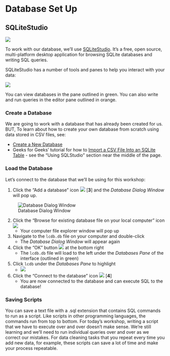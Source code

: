 # Database Set Up

## SQLiteStudio

![](images/sqlitestudio-logo.png)

To work with our database, we'll use [SQLiteStudio][]. It's a free, open
source, multi-platform desktop application for browsing SQLite databases and
writing SQL queries.

[SQLiteStudio]: https://sqlitestudio.pl/about/

SQLiteStudio has a number of tools and panes to help you interact with your
data:

![](images/sqlitestudio-interface.png)

You can view databases in the pane outlined in green. You can also write and
run queries in the editor pane outlined in orange.

### Create a Database

We are going to work with a database that has already been created for us. BUT, To learn about how to create your own database from scratch using data stored in CSV files, see:

* [Create a New Database](https://github.com/pawelsalawa/sqlitestudio/wiki/User_Manual#creating-new-database)
* Geeks for Geeks' tutorial for how to [Import a CSV File Into an SQLite Table](https://www.geeksforgeeks.org/import-a-csv-file-into-an-sqlite-table/) - see the "Using SQLStudio" section near the middle of the page.

### Load the Database

Let's connect to the database that we'll be using for this workshop:

1. Click the "Add a database" icon ![](images/sqlitestudio-add-db-icon.png) [**3**] and the *Database Dialog Window* will pop up. 

![Database Dialog Window](images/sqlitestudio-db-dialog.png) 
    
2. Click the "Browse for existing database file on your local computer" icon ![](images/sqlitestudio-folder-icon.png)
    - Your computer file explorer window will pop up
    
3. Navigate to the  `lcdb.db` file on your computer and double-click
    - The *Database Dialog Window* will appear again
    
4. Click the "OK" button ![](images/sqlitestudio-db-dialog-ok-button.png) at the bottom right
    - The `lcdb.db` file will load to the left under the *Databases Pane* of the interface (outlined in green)
    
5. Click `lcdb` under the *Databases Pane* to highlight
    - ![](images/sqlitestudio-lcdb-highligh.png)
    
6. Click the "Connect to the database" icon ![](images/sqlitestudio-connect-db-icon.png) [**4**]
    - You are now connected to the database and can execute SQL to the database!

<!-- What are the [3] and [4] for? -->


### Saving Scripts

You can save a text file with a .sql extension that contains SQL commands to run as a script. Like scripts in other programming languages, the commands run from top to bottom. For today's workshop, writing a script that we have to execute over and over doesn't make sense. We're still learning and we'll need to run individual queries over and over as we correct our mistakes.  For data cleaning tasks that you repeat every time you add new data, for example, these scripts can save a lot of time and make your process repeatable.

